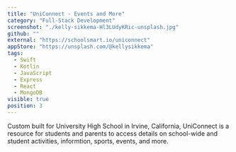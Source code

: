 ```yaml
---
title: "UniConnect - Events and More"
category: "Full-Stack Development"
screenshot: "./kelly-sikkema-Hl3LUdyKRic-unsplash.jpg"
github: ""
external: "https://schoolsmart.io/uniconnect"
appStore: "https://unsplash.com/@kellysikkema"
tags:
  - Swift
  - Kotlin
  - JavaScript
  - Express
  - React
  - MongoDB
visible: true
position: 3
---
```


Custom built for University High School in Irvine, California, UniConnect is a resource for students and parents to access details on school-wide and student activities, informtion, sports, events, and more.
